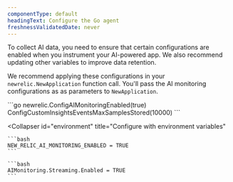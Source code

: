 ```yaml
---
componentType: default
headingText: Configure the Go agent
freshnessValidatedDate: never
---
```


To collect AI data, you need to ensure that certain configurations are enabled when you instrument your AI-powered app. We also recommend updating other variables to improve data retention.

We recommend applying these configurations in your `newrelic.NewApplication` function call. You'll pass the AI monitoring configurations as as parameters to `NewApplication`.

<CollapserGroup>
  <Collapser
    id="config"
    title="Configure through `newrelic.Config`"
  >
    ```go
    newrelic.ConfigAIMonitoringEnabled(true)
    ConfigCustomInsightsEventsMaxSamplesStored(10000)
    ```
  </Collapser>

  <Collapser
    id="environment"
    title="Configure with environment variables"
  >
    ```bash
    NEW_RELIC_AI_MONITORING_ENABLED = TRUE
    ```

    ```bash
    AIMonitoring.Streaming.Enabled = TRUE
    ```
  </Collapser>
</CollapserGroup>
